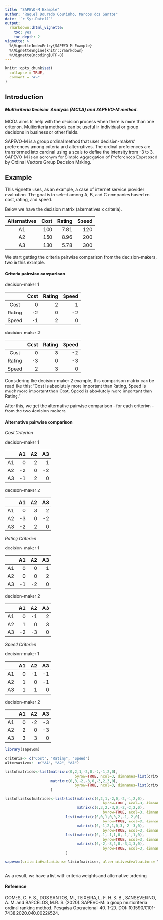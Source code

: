 ---
title: "SAPEVO-M Example"
author: "Raquel Dourado Coutinho, Marcos dos Santos"
date: '`r Sys.Date()`'
output: 
  rmarkdown::html_vignette:
    toc: yes
    toc_depth: 2
vignette: >
  %\VignetteIndexEntry{SAPEVO-M Example}
  %\VignetteEngine{knitr::rmarkdown}
  %\VignetteEncoding{UTF-8}
---

```{r, include = FALSE}
knitr::opts_chunk$set(
  collapse = TRUE,
  comment = "#>"
)
```

## Introduction
##### Multicriteria Decision Analysis (MCDA) and SAPEVO-M method.

MCDA aims to help with the decision process when there is more than one criterion. Multicriteria methods can be useful in individual or group decisions in business or other fields.

SAPEVO-M is a group ordinal method that uses decision-makers' preferences among criteria and alternatives. The ordinal preferences are transformed into cardinal using a scale to define the intensity from -3 to 3. SAPEVO-M is an acronym for Simple Aggregation of Preferences Expressed by Ordinal Vectors Group Decision Making. 

## Example

This vignette uses, as an example, a case of internet service provider evaluation. The goal is to select among A, B, and C companies based on cost, rating, and speed.

Below we have the decision matrix (alternatives x criteria).

| Alternatives | Cost | Rating  | Speed |
|:------------:|-----:|--------:|------:|
|       A1     |   100|   7.81  |   120 |
|       A2     |   150|   8.96  |   200 |
|       A3     |   130|   5.78  |   300 |


We start getting the criteria pairwise comparison from the decision-makers, two in this example.

#### Criteria pairwise comparison

decision-maker 1

|           | Cost | Rating | Speed |
|:---------:|-----:|-------:|------:|
|  Cost     |     0|    2   |    1  |
|  Rating   |    -2|    0   |   -2  |
|  Speed    |    -1|    2   |    0  |

decision-maker 2

|           | Cost | Rating | Speed |
|:---------:|-----:|-------:|------:|
|  Cost     |     0|    3   |   -2  |
|  Rating   |    -3|    0   |   -3  |
|  Speed    |     2|    3   |    0  |

Considering the decision-maker 2 example, this comparison matrix can be read like this: "Cost is absolutely more important than Rating, Speed is much more important than Cost, Speed is absolutely more important than Rating."


After this, we get the alternative pairwise comparison - for each criterion - from the two decision-makers.

#### Alternative pairwise comparison

_Cost Criterion_

decision-maker 1

|     | A1 | A2 | A3 |
|:---:|---:|---:|---:|
|  A1 |   0|  2 |  1 |
|  A2 |  -2|  0 | -2 |
|  A3 |  -1|  2 |  0 |

decision-maker 2

|     | A1 | A2 | A3 |
|:---:|---:|---:|---:|
|  A1 |   0|  3 |  2 |
|  A2 |  -3|  0 | -2 |
|  A3 |  -2|  2 |  0 |

_Rating Criterion_

decision-maker 1

|     | A1 | A2 | A3 |
|:---:|---:|---:|---:|
|  A1 |   0|  0 |  1 |
|  A2 |   0|  0 |  2 |
|  A3 |  -1| -2 |  0 |

decision-maker 2

|     | A1 | A2 | A3 |
|:---:|---:|---:|---:|
|  A1 |   0| -1 |  2 |
|  A2 |   1|  0 |  3 |
|  A3 |  -2| -3 |  0 |

_Speed Criterion_

decision-maker 1

|     | A1 | A2 | A3 |
|:---:|---:|---:|---:|
|  A1 |   0| -1 | -1 |
|  A2 |   1|  0 | -1 |
|  A3 |   1|  1 |  0 |

decision-maker 2

|     | A1 | A2 | A3 |
|:---:|---:|---:|---:|
|  A1 |   0| -2 | -3 |
|  A2 |   2|  0 | -3 |
|  A3 |   3|  3 |  0 |




```{r setup}
library(sapevom)

criteria<- c("Cost", "Rating", "Speed")
alternatives<- c("A1", "A2", "A3")

listofmatrices<-list(matrix(c(0,2,1,-2,0,-2,-1,2,0),
                                byrow=TRUE, ncol=3, dimnames=list(criteria)),
                     matrix(c(0,3,-2,-3,0,-3,2,3,0),
                                byrow=TRUE, ncol=3, dimnames=list(criteria))
                     )

listoflistsofmatrices<-list(list(matrix(c(0,2,1,-2,0,-2,-1,2,0),
                                             byrow=TRUE, ncol=3, dimnames=list(alternatives)),
                                 matrix(c(0,3,2,-3,0,-2,-2,2,0),
                                             byrow=TRUE, ncol=3, dimnames=list(alternatives))),
                            list(matrix(c(0,0,1,0,0,2,-1,-2,0),
                                             byrow=TRUE, ncol=3, dimnames=list(alternatives)),
                                 matrix(c(0,-1,2,1,0,3,-2,-3,0),
                                             byrow=TRUE, ncol=3, dimnames=list(alternatives))),
                            list(matrix(c(0,-1,-1,1,0,-1,1,1,0),
                                             byrow=TRUE, ncol=3, dimnames=list(alternatives)),
                                 matrix(c(0,-2,-3,2,0,-3,3,3,0),
                                             byrow=TRUE, ncol=3, dimnames=list(alternatives)))
                            )

sapevom(criteriaEvaluations= listofmatrices, alternativesEvaluations= listoflistsofmatrices)



```

As a result, we have a list with criteria weights and alternative ordering.


#### Reference

GOMES, C. F. S., DOS SANTOS, M., TEIXEIRA, L. F. H. S. B.,  SANSEVERINO, A. M. and BARCELOS, M.R. S. (2020). SAPEVO-M: a group multicriteria ordinal ranking method. Pesquisa Operacional. 40. 1-20. DOI: 10.1590/0101-7438.2020.040.00226524.

